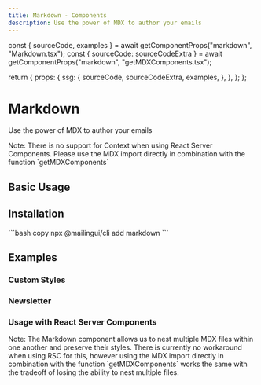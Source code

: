 ```yaml
---
title: Markdown - Components
description: Use the power of MDX to author your emails
---
```





  const { sourceCode, examples } = await getComponentProps("markdown", "Markdown.tsx");
  const { sourceCode: sourceCodeExtra } = await getComponentProps("markdown", "getMDXComponents.tsx");


  return {
    props: {
      ssg: {
        sourceCode,
        sourceCodeExtra,
        examples,
      },
    },
  };
};

# Markdown

Use the power of MDX to author your emails

<Callout type="warning" emoji="⚠️">
  Note: There is no support for Context when using React Server Components. Please use the MDX import directly in combination with the function `getMDXComponents`
</Callout>

## Basic Usage

<Example name="Demo" hasMDX />

## Installation

<Installation>
  ```bash copy
  npx @mailingui/cli add markdown
  ```
</Installation>

## Examples

### Custom Styles

<Example name="CustomStyles" height={600} hasMDX />

### Newsletter

<Example name="Newsletter" height={600} hasMDX />

### Usage with React Server Components

<Example name="WithGetMDXComponents" height={600} hasMDX />

<Callout type="info" emoji="ℹ️">
  Note: The Markdown component allows us to nest multiple MDX files within one another and preserve their styles. There is currently no workaround when using RSC for this, however using the MDX import directly in combination with the function `getMDXComponents` works the same with the tradeoff of losing the ability to nest multiple files.
</Callout>
